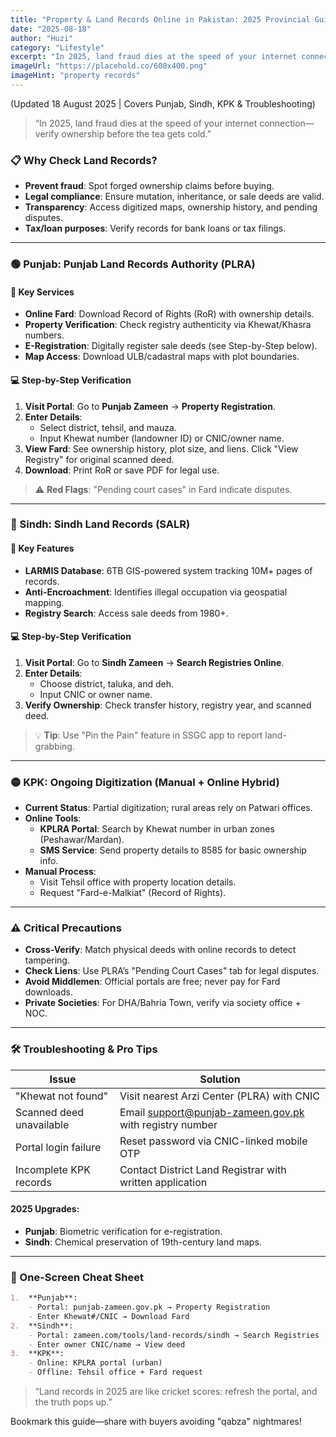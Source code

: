 ```yaml
---
title: "Property & Land Records Online in Pakistan: 2025 Provincial Guide"
date: "2025-08-18"
author: "Huzi"
category: "Lifestyle"
excerpt: "In 2025, land fraud dies at the speed of your internet connection—verify ownership before the tea gets cold."
imageUrl: "https://placehold.co/600x400.png"
imageHint: "property records"
---
```


(Updated 18 August 2025 | Covers Punjab, Sindh, KPK & Troubleshooting)

> “In 2025, land fraud dies at the speed of your internet connection—verify ownership before the tea gets cold.”

### 📋 Why Check Land Records?

-   **Prevent fraud**: Spot forged ownership claims before buying.
-   **Legal compliance**: Ensure mutation, inheritance, or sale deeds are valid.
-   **Transparency**: Access digitized maps, ownership history, and pending disputes.
-   **Tax/loan purposes**: Verify records for bank loans or tax filings.

---

### 🟢 Punjab: Punjab Land Records Authority (PLRA)

#### 📌 Key Services

-   **Online Fard**: Download Record of Rights (RoR) with ownership details.
-   **Property Verification**: Check registry authenticity via Khewat/Khasra numbers.
-   **E-Registration**: Digitally register sale deeds (see Step-by-Step below).
-   **Map Access**: Download ULB/cadastral maps with plot boundaries.

#### 💻 Step-by-Step Verification

1.  **Visit Portal**: Go to **Punjab Zameen** → **Property Registration**.
2.  **Enter Details**:
    -   Select district, tehsil, and mauza.
    -   Input Khewat number (landowner ID) or CNIC/owner name.
3.  **View Fard**: See ownership history, plot size, and liens. Click "View Registry" for original scanned deed.
4.  **Download**: Print RoR or save PDF for legal use.

> ⚠️ **Red Flags**: "Pending court cases" in Fard indicate disputes.

---

### 🔵 Sindh: Sindh Land Records (SALR)

#### 📌 Key Features

-   **LARMIS Database**: 6TB GIS-powered system tracking 10M+ pages of records.
-   **Anti-Encroachment**: Identifies illegal occupation via geospatial mapping.
-   **Registry Search**: Access sale deeds from 1980+.

#### 💻 Step-by-Step Verification

1.  **Visit Portal**: Go to **Sindh Zameen** → **Search Registries Online**.
2.  **Enter Details**:
    -   Choose district, taluka, and deh.
    -   Input CNIC or owner name.
3.  **Verify Ownership**: Check transfer history, registry year, and scanned deed.

> 💡 **Tip**: Use "Pin the Pain" feature in SSGC app to report land-grabbing.

---

### 🟡 KPK: Ongoing Digitization (Manual + Online Hybrid)

-   **Current Status**: Partial digitization; rural areas rely on Patwari offices.
-   **Online Tools**:
    -   **KPLRA Portal**: Search by Khewat number in urban zones (Peshawar/Mardan).
    -   **SMS Service**: Send property details to 8585 for basic ownership info.
-   **Manual Process**:
    -   Visit Tehsil office with property location details.
    -   Request "Fard-e-Malkiat" (Record of Rights).

---

### ⚠️ Critical Precautions

-   **Cross-Verify**: Match physical deeds with online records to detect tampering.
-   **Check Liens**: Use PLRA’s "Pending Court Cases" tab for legal disputes.
-   **Avoid Middlemen**: Official portals are free; never pay for Fard downloads.
-   **Private Societies**: For DHA/Bahria Town, verify via society office + NOC.

---

### 🛠️ Troubleshooting & Pro Tips

| Issue                   | Solution                                                    |
| ----------------------- | ----------------------------------------------------------- |
| "Khewat not found"      | Visit nearest Arzi Center (PLRA) with CNIC                  |
| Scanned deed unavailable | Email support@punjab-zameen.gov.pk with registry number     |
| Portal login failure    | Reset password via CNIC-linked mobile OTP                   |
| Incomplete KPK records  | Contact District Land Registrar with written application    |

#### 2025 Upgrades:

-   **Punjab**: Biometric verification for e-registration.
-   **Sindh**: Chemical preservation of 19th-century land maps.

---

### 📲 One-Screen Cheat Sheet

```markdown
1.  **Punjab**:
    - Portal: punjab-zameen.gov.pk → Property Registration
    - Enter Khewat#/CNIC → Download Fard
2.  **Sindh**:
    - Portal: zameen.com/tools/land-records/sindh → Search Registries
    - Enter owner CNIC/name → View deed
3.  **KPK**:
    - Online: KPLRA portal (urban)
    - Offline: Tehsil office + Fard request
```

> “Land records in 2025 are like cricket scores: refresh the portal, and the truth pops up.”

Bookmark this guide—share with buyers avoiding "qabza" nightmares!
